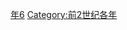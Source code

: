 {{Catnav|頁面分類|历史|歷史時代|年|前2世纪各年}}

{{catmore}}
{{Commons category|126 BC}}

[[Category:前120年代|年6]]
[[Category:前2世纪各年|Category:前2世纪各年]]
